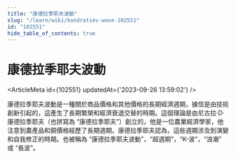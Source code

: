 ```yaml
---
title: "康德拉季耶夫波動"
slug: "/learn/wiki/kondratiev-wave-102551"
id: "102551"
hide_table_of_contents: true
---
```



# 康德拉季耶夫波動

<ArticleMeta id={102551} updatedAt={'2023-09-26 13:59:02'} />
<div className='border-solid border-b border-t-0 my-4 border-[var(--ifm-color-gray-300)]' />

康德拉季耶夫波動是一種關於商品價格和其他價格的長期經濟週期，據信是由技術創新引起的，這產生了長期繁榮和經濟衰退交替的時期。這個理論是由尼古拉·D·康德拉季耶夫（也拼寫為 “康德拉季耶夫”）創立的，他是一位農業經濟學家，他注意到農產品和銅價格經歷了長期週期。康德拉季耶夫認為，這些週期涉及到演變和自我修正的時期。也被稱為 “康德拉季耶夫波動”，“超週期”，“K-波”，“浪潮” 或 “長波”。
